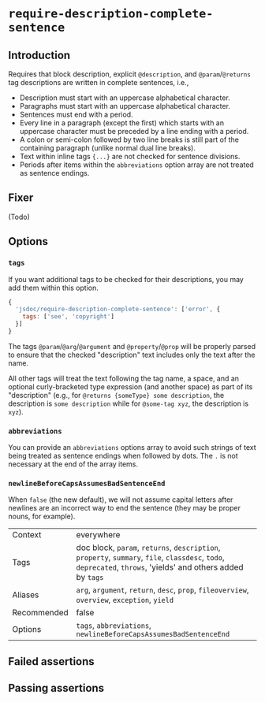 # `require-description-complete-sentence`

## Introduction

Requires that block description, explicit `@description`, and
`@param`/`@returns` tag descriptions are written in complete sentences, i.e.,

* Description must start with an uppercase alphabetical character.
* Paragraphs must start with an uppercase alphabetical character.
* Sentences must end with a period.
* Every line in a paragraph (except the first) which starts with an uppercase
  character must be preceded by a line ending with a period.
* A colon or semi-colon followed by two line breaks is still part of the
  containing paragraph (unlike normal dual line breaks).
* Text within inline tags `{...}` are not checked for sentence divisions.
* Periods after items within the `abbreviations` option array are not treated
  as sentence endings.

## Fixer

(Todo)

## Options

### `tags`

If you want additional tags to be checked for their descriptions, you may
add them within this option.

```js
{
  'jsdoc/require-description-complete-sentence': ['error', {
    tags: ['see', 'copyright']
  }]
}
```

The tags `@param`/`@arg`/`@argument` and `@property`/`@prop` will be properly
parsed to ensure that the checked "description" text includes only the text
after the name.

All other tags will treat the text following the tag name, a space, and
an optional curly-bracketed type expression (and another space) as part of
its "description" (e.g., for `@returns {someType} some description`, the
description is `some description` while for `@some-tag xyz`, the description
is `xyz`).

### `abbreviations`

You can provide an `abbreviations` options array to avoid such strings of text
being treated as sentence endings when followed by dots. The `.` is not
necessary at the end of the array items.

### `newlineBeforeCapsAssumesBadSentenceEnd`

When `false` (the new default), we will not assume capital letters after
newlines are an incorrect way to end the sentence (they may be proper
nouns, for example).

|||
|---|---|
|Context|everywhere|
|Tags|doc block, `param`, `returns`, `description`, `property`, `summary`, `file`, `classdesc`, `todo`, `deprecated`, `throws`, 'yields' and others added by `tags`|
|Aliases|`arg`, `argument`, `return`, `desc`, `prop`, `fileoverview`, `overview`, `exception`, `yield`|
|Recommended|false|
|Options|`tags`, `abbreviations`, `newlineBeforeCapsAssumesBadSentenceEnd`|


## Failed assertions

<Assertions rule="requireDescriptionCompleteSentence" />

## Passing assertions

<Assertions rule="requireDescriptionCompleteSentence" passing />
